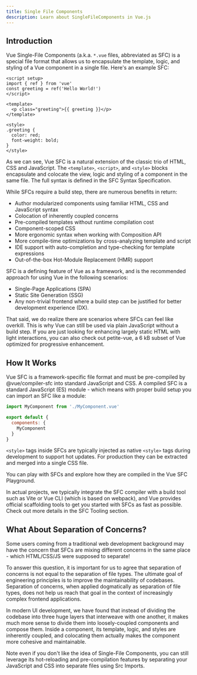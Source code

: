 ```yaml
---
title: Single File Components
description: Learn about SingleFileComponents in Vue.js
---
```


## Introduction

Vue Single-File Components (a.k.a. `*.vue` files, abbreviated as SFC) is a special file format that allows us to encapsulate the template, logic, and styling of a Vue component in a single file. Here's an example SFC:

```vue
<script setup>
import { ref } from 'vue'
const greeting = ref('Hello World!')
</script>

<template>
  <p class="greeting">{{ greeting }}</p>
</template>

<style>
.greeting {
  color: red;
  font-weight: bold;
}
</style>
```

As we can see, Vue SFC is a natural extension of the classic trio of HTML, CSS and JavaScript. The `<template>`, `<script>`, and `<style>` blocks encapsulate and colocate the view, logic and styling of a component in the same file. The full syntax is defined in the SFC Syntax Specification.

While SFCs require a build step, there are numerous benefits in return:

- Author modularized components using familiar HTML, CSS and JavaScript syntax
- Colocation of inherently coupled concerns
- Pre-compiled templates without runtime compilation cost
- Component-scoped CSS
- More ergonomic syntax when working with Composition API
- More compile-time optimizations by cross-analyzing template and script
- IDE support with auto-completion and type-checking for template expressions
- Out-of-the-box Hot-Module Replacement (HMR) support

SFC is a defining feature of Vue as a framework, and is the recommended approach for using Vue in the following scenarios:

- Single-Page Applications (SPA)
- Static Site Generation (SSG)
- Any non-trivial frontend where a build step can be justified for better development experience (DX).

That said, we do realize there are scenarios where SFCs can feel like overkill. This is why Vue can still be used via plain JavaScript without a build step. If you are just looking for enhancing largely static HTML with light interactions, you can also check out petite-vue, a 6 kB subset of Vue optimized for progressive enhancement.

## How It Works

Vue SFC is a framework-specific file format and must be pre-compiled by @vue/compiler-sfc into standard JavaScript and CSS. A compiled SFC is a standard JavaScript (ES) module - which means with proper build setup you can import an SFC like a module:

```js
import MyComponent from './MyComponent.vue'

export default {
  components: {
    MyComponent
  }
}
```

`<style>` tags inside SFCs are typically injected as native `<style>` tags during development to support hot updates. For production they can be extracted and merged into a single CSS file.

You can play with SFCs and explore how they are compiled in the Vue SFC Playground.

In actual projects, we typically integrate the SFC compiler with a build tool such as Vite or Vue CLI (which is based on webpack), and Vue provides official scaffolding tools to get you started with SFCs as fast as possible. Check out more details in the SFC Tooling section.

## What About Separation of Concerns?

Some users coming from a traditional web development background may have the concern that SFCs are mixing different concerns in the same place - which HTML/CSS/JS were supposed to separate!

To answer this question, it is important for us to agree that separation of concerns is not equal to the separation of file types. The ultimate goal of engineering principles is to improve the maintainability of codebases. Separation of concerns, when applied dogmatically as separation of file types, does not help us reach that goal in the context of increasingly complex frontend applications.

In modern UI development, we have found that instead of dividing the codebase into three huge layers that interweave with one another, it makes much more sense to divide them into loosely-coupled components and compose them. Inside a component, its template, logic, and styles are inherently coupled, and colocating them actually makes the component more cohesive and maintainable.

Note even if you don't like the idea of Single-File Components, you can still leverage its hot-reloading and pre-compilation features by separating your JavaScript and CSS into separate files using Src Imports.